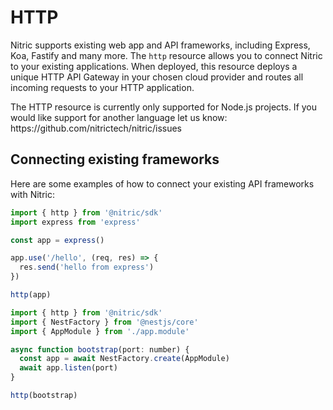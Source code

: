 
# HTTP

Nitric supports existing web app and API frameworks, including Express, Koa, Fastify and many more. The `http` resource allows you to connect Nitric to your existing applications. When deployed, this resource deploys a unique HTTP API Gateway in your chosen cloud provider and routes all incoming requests to your HTTP application.

<Note>
  The HTTP resource is currently only supported for Node.js projects. If you
  would like support for another language let us know:
  https://github.com/nitrictech/nitric/issues
</Note>

## Connecting existing frameworks

Here are some examples of how to connect your existing API frameworks with Nitric:

<CodeGroup>

```javascript {{ title: "Express.js" }}
import { http } from '@nitric/sdk'
import express from 'express'

const app = express()

app.use('/hello', (req, res) => {
  res.send('hello from express')
})

http(app)
```

```javascript {{ title: "NestJS", tag: "app.module.ts" }}
import { http } from '@nitric/sdk'
import { NestFactory } from '@nestjs/core'
import { AppModule } from './app.module'

async function bootstrap(port: number) {
  const app = await NestFactory.create(AppModule)
  await app.listen(port)
}

http(bootstrap)
```

</CodeGroup>
